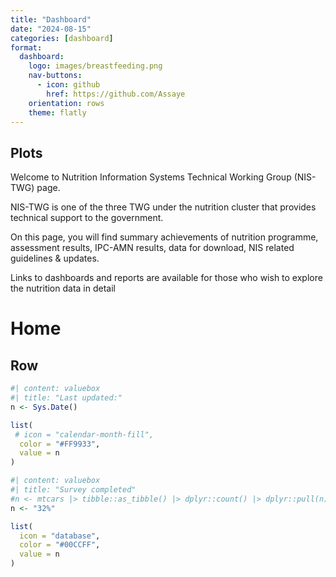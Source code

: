 ```yaml
---
title: "Dashboard"
date: "2024-08-15"
categories: [dashboard]
format: 
  dashboard: 
    logo: images/breastfeeding.png
    nav-buttons: 
      - icon: github
        href: https://github.com/Assaye
    orientation: rows
    theme: flatly
---
```



## Plots {.sidebar}
Welcome to Nutrition Information Systems Technical Working Group (NIS-TWG) page.

NIS-TWG is one of the three TWG under the nutrition cluster that provides technical support to the government.

On this page, you will find summary achievements of nutrition programme, assessment results, IPC-AMN results, data for download, NIS related guidelines & updates.

Links to dashboards and reports are available for those who wish to explore the nutrition data in detail



# Home


## Row


```r
#| content: valuebox
#| title: "Last updated:" 
n <- Sys.Date()

list(
 # icon = "calendar-month-fill",
  color = "#FF9933",
  value = n
)
```

```r
#| content: valuebox
#| title: "Survey completed"
#n <- mtcars |> tibble::as_tibble() |> dplyr::count() |> dplyr::pull(n)
n <- "32%"

list(
  icon = "database",
  color = "#00CCFF",
  value = n
)
```


